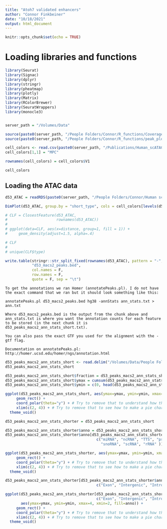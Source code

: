 ```yaml
---
title: "Atoh7 validated enhancers"
author: "Connor Finkbeiner"
date: "10/18/2021"
output: html_document
---
```


```r
knitr::opts_chunk$set(echo = TRUE)
```

# Loading libraries and functions
```r
library(Seurat)
library(Signac)
library(dplyr)
library(stringr)
library(pheatmap)
library(plotly)
library(Matrix)
library(RColorBrewer)
library(SeuratWrappers)
library(monocle3)


server_path = "/Volumes/Data"

source(paste0(server_path, "/People Folders/Connor/R_functions/CoveragePlots.R"))
source(paste0(server_path, "/People Folders/Connor/R_functions/peak_plots.R"))
```

```r
cell_colors <- read.csv(paste0(server_path, "/Publications/Human_scATAC_2021/Pre-sub Figures and Panels/colors_final.csv"), encoding="UTF-8", header=FALSE)
cell_colors[1,1] = "MPC"

rownames(cell_colors) = cell_colors$V1

cell_colors
```

## Loading the ATAC data
```r
d53_ATAC = readRDS(paste0(server_path, "/People Folders/Connor/Human scATAC/D53 (fetal)/d53_ATAC_no_unk_branches_high_res.RDS"))

DimPlot(d53_ATAC, group.by = "short_type", cols = cell_colors[levels(d53_ATAC$short_type), "V2"])
```

```r
# CLF = ClosestFeature(d53_ATAC,
#                      rownames(d53_ATAC))
# 
# ggplot(data=CLF, aes(x=distance, group=1, fill = 1)) +
#     geom_density(adjust=1.5, alpha=.4)
```

```r
# CLF
# 
# unique(CLF$type)
```

```r
write.table(stringr::str_split_fixed(rownames(d53_ATAC), pattern = "-", 3), 
            "d53_macs2_peaks.bed", 
            col.names = F,
            row.names = F,
            quote = F, sep = "\t")
```

```
To get the annotations we ran Homer (annotatePeaks.pl). I do not have the exact command that we ran but it should look something like this:

annotatePeaks.pl d53_macs2_peaks.bed hg38 -annStats ann_stats.txt > ann.txt

Where d53_macs2_peaks.bed is the output from the chunk above and ann_stats.txt is where you want the annotation counts for each feature to be stored (in the next chunk it is d53_peaks_macs2_ann_stats_short.txt).

You can also pass the exact GTF you used for the alignment with the -gtf flag. 

Documentation on annotatePeaks.pl: http://homer.ucsd.edu/homer/ngs/annotation.html
```


```r
d53_peaks_macs2_ann_stats_short <- read.delim("/Volumes/Data/People Folders/Connor/Human scATAC/D53 (fetal)/d53_peaks_macs2_ann_stats_short.txt")
d53_peaks_macs2_ann_stats_short

d53_peaks_macs2_ann_stats_short$fraction = d53_peaks_macs2_ann_stats_short$Number.of.peaks / sum(d53_peaks_macs2_ann_stats_short$Number.of.peaks)
d53_peaks_macs2_ann_stats_short$ymax = cumsum(d53_peaks_macs2_ann_stats_short$fraction)
d53_peaks_macs2_ann_stats_short$ymin = c(0, head(d53_peaks_macs2_ann_stats_short$ymax, n=-1))
```

```r
ggplot(d53_peaks_macs2_ann_stats_short, aes(ymax=ymax, ymin=ymin, xmax=4, xmin=3, fill=Annotation)) +
     geom_rect() +
     coord_polar(theta="y") + # Try to remove that to understand how the chart is built initially
     xlim(c(2, 4)) + # Try to remove that to see how to make a pie chart
  theme_void()
```

```r
d53_peaks_macs2_ann_stats_shorter = d53_peaks_macs2_ann_stats_short

d53_peaks_macs2_ann_stats_shorter$anno = d53_peaks_macs2_ann_stats_shorter$Annotation
d53_peaks_macs2_ann_stats_shorter$anno[d53_peaks_macs2_ann_stats_shorter$Annotation %in% 
                                         c("miRNA", "ncRNA", "TTS", "pseudo", 
                                           "snoRNA", "scRNA", "rRNA" )] = "other"

ggplot(d53_peaks_macs2_ann_stats_shorter, aes(ymax=ymax, ymin=ymin, xmax=4, xmin=3, fill=anno)) +
     geom_rect() +
     coord_polar(theta="y") + # Try to remove that to understand how the chart is built initially
     xlim(c(2, 4)) + # Try to remove that to see how to make a pie chart
  theme_void()
```

```r
d53_peaks_macs2_ann_stats_shorter[d53_peaks_macs2_ann_stats_shorter$anno %in% 
                                         c("Exon", "Intergenic", "Intron", "Promoter"),]
```


```r
ggplot(d53_peaks_macs2_ann_stats_shorter[d53_peaks_macs2_ann_stats_shorter$anno %in% 
                                         c("Exon", "Intergenic", "Intron", "Promoter"),], 
       aes(ymax=ymax, ymin=ymin, xmax=4, xmin=2, fill=anno)) +
     geom_rect() +
     coord_polar(theta="y") + # Try to remove that to understand how the chart is built initially
     xlim(c(2, 4)) + # Try to remove that to see how to make a pie chart
  theme_void()
```

